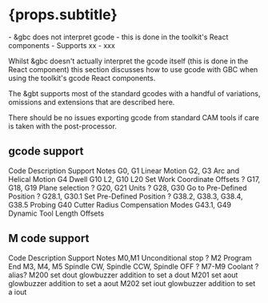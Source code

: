 

# {props.subtitle}

<Tldr>
    - &gbc does not interpret gcode - this is done in the toolkit's React components
    - Supports xx
    - xxx
</Tldr>

Whilst &gbc doesn't actually interpret the gcode itself (this is done in the React component) this section discusses how to use gcode with GBC when using the toolkit's gcode React components.

The &gbt supports most of the standard gcodes with a handful of variations, omissions and extensions that are described here.

There should be no issues exporting gcode from standard CAM tools if care is taken with the post-processor.

## gcode support

<BogStandardHeaderRow>
    <BogStandardCol span={5}>
        Code
    </BogStandardCol>
    <BogStandardCol span={8}>
        Description
    </BogStandardCol>
    <BogStandardCol span={2}>
        Support
    </BogStandardCol>
    <BogStandardCol span={9}>
        Notes
    </BogStandardCol>
</BogStandardHeaderRow>

<BogStandardRow>
    <BogStandardCol span={5}>
        G0, G1
    </BogStandardCol>
    <BogStandardCol span={8}>
        Linear Motion
    </BogStandardCol>
    <BogStandardCol span={2}>
        <CheckCircleOutlined/>
    </BogStandardCol>
    <BogStandardCol span={9}>
    </BogStandardCol>
</BogStandardRow>



<BogStandardRow>
    <BogStandardCol span={5}>
        G2, G3
    </BogStandardCol>
    <BogStandardCol span={8}>
        Arc and Helical Motion
    </BogStandardCol>
    <BogStandardCol span={2}>
        <CheckCircleOutlined/>
    </BogStandardCol>
    <BogStandardCol span={9}>
    </BogStandardCol>
</BogStandardRow>

<BogStandardRow>
    <BogStandardCol span={5}>
        G4
    </BogStandardCol>
    <BogStandardCol span={8}>
        Dwell
    </BogStandardCol>
    <BogStandardCol span={2}>
        <CheckCircleOutlined/>
    </BogStandardCol>
    <BogStandardCol span={9}>
    </BogStandardCol>
</BogStandardRow>

<BogStandardRow>
    <BogStandardCol span={5}>
        G10 L2, G10 L20
    </BogStandardCol>
    <BogStandardCol span={8}>
        Set Work Coordinate Offsets
    </BogStandardCol>
    <BogStandardCol span={2}>
        ?
    </BogStandardCol>
    <BogStandardCol span={9}>
    </BogStandardCol>
</BogStandardRow>


<BogStandardRow>
    <BogStandardCol span={5}>
        G17, G18, G19
    </BogStandardCol>
    <BogStandardCol span={8}>
        Plane selection
    </BogStandardCol>
    <BogStandardCol span={2}>
        ?
    </BogStandardCol>
    <BogStandardCol span={9}>
    </BogStandardCol>
</BogStandardRow>


<BogStandardRow>
    <BogStandardCol span={5}>
        G20, G21
    </BogStandardCol>
    <BogStandardCol span={8}>
        Units
    </BogStandardCol>
    <BogStandardCol span={2}>
        ?
    </BogStandardCol>
    <BogStandardCol span={9}>
    </BogStandardCol>
</BogStandardRow>

<BogStandardRow>
    <BogStandardCol span={5}>
        G28, G30
    </BogStandardCol>
    <BogStandardCol span={8}>
        Go to Pre-Defined Position
    </BogStandardCol>
    <BogStandardCol span={2}>
?
    </BogStandardCol>
    <BogStandardCol span={9}>
    </BogStandardCol>
</BogStandardRow>


<BogStandardRow>
    <BogStandardCol span={5}>
        G28.1, G30.1
    </BogStandardCol>
    <BogStandardCol span={8}>
        Set Pre-Defined Position
    </BogStandardCol>
    <BogStandardCol span={2}>
?
    </BogStandardCol>
    <BogStandardCol span={9}>
    </BogStandardCol>
</BogStandardRow>


<BogStandardRow>
    <BogStandardCol span={5}>
        G38.2, G38.3, G38.4, G38.5
    </BogStandardCol>
    <BogStandardCol span={8}>
        Probing
    </BogStandardCol>
    <BogStandardCol span={2}>
        <CloseCircleOutlined/>
    </BogStandardCol>
    <BogStandardCol span={9}>
    </BogStandardCol>
</BogStandardRow>


<BogStandardRow>
    <BogStandardCol span={5}>
        G40
    </BogStandardCol>
    <BogStandardCol span={8}>
        Cutter Radius Compensation Modes
    </BogStandardCol>
    <BogStandardCol span={2}>
        <CloseCircleOutlined/>
    </BogStandardCol>
    <BogStandardCol span={9}>
    </BogStandardCol>
</BogStandardRow>


<BogStandardRow>
    <BogStandardCol span={5}>
        G43.1, G49
    </BogStandardCol>
    <BogStandardCol span={8}>
        Dynamic Tool Length Offsets
    </BogStandardCol>
    <BogStandardCol span={2}>
        <CheckCircleOutlined/>
    </BogStandardCol>
    <BogStandardCol span={9}>
    </BogStandardCol>
</BogStandardRow>

## M code support


<BogStandardHeaderRow>
    <BogStandardCol span={5}>
        Code
    </BogStandardCol>
    <BogStandardCol span={8}>
        Description
    </BogStandardCol>
    <BogStandardCol span={2}>
        Support
    </BogStandardCol>
    <BogStandardCol span={9}>
        Notes
    </BogStandardCol>
</BogStandardHeaderRow>

<BogStandardRow>
    <BogStandardCol span={5}>
        M0,M1
    </BogStandardCol>
    <BogStandardCol span={8}>
        Unconditional stop
    </BogStandardCol>
    <BogStandardCol span={2}>
        ?
    </BogStandardCol>
    <BogStandardCol span={9}>
    </BogStandardCol>
</BogStandardRow>


<BogStandardRow>
    <BogStandardCol span={5}>
        M2
    </BogStandardCol>
    <BogStandardCol span={8}>
        Program End
    </BogStandardCol>
    <BogStandardCol span={2}>
        <CheckCircleOutlined/>
    </BogStandardCol>
    <BogStandardCol span={9}>
    </BogStandardCol>
</BogStandardRow>


<BogStandardRow>
    <BogStandardCol span={5}>
        M3, M4, M5
    </BogStandardCol>
    <BogStandardCol span={8}>
        Spindle CW, Spindle CCW, Spindle OFF
    </BogStandardCol>
    <BogStandardCol span={2}>
        ?
    </BogStandardCol>
    <BogStandardCol span={9}>
    </BogStandardCol>
</BogStandardRow>


<BogStandardRow>
    <BogStandardCol span={5}>
        M7-M9
    </BogStandardCol>
    <BogStandardCol span={8}>
        Coolant
    </BogStandardCol>
    <BogStandardCol span={2}>
        ?
    </BogStandardCol>
    <BogStandardCol span={9}>
        alias?
    </BogStandardCol>
</BogStandardRow>

<BogStandardRow>
    <BogStandardCol span={5}>
        M200
    </BogStandardCol>
    <BogStandardCol span={8}>
        set dout
    </BogStandardCol>
    <BogStandardCol span={2}>
        <CheckCircleOutlined/>
    </BogStandardCol>
    <BogStandardCol span={9}>
        glowbuzzer addition to set a dout
    </BogStandardCol>
</BogStandardRow>

<BogStandardRow>
    <BogStandardCol span={5}>
        M201
    </BogStandardCol>
    <BogStandardCol span={8}>
        set aout
    </BogStandardCol>
    <BogStandardCol span={2}>
        <CheckCircleOutlined/>
    </BogStandardCol>
    <BogStandardCol span={9}>
        glowbuzzer addition to set a aout
    </BogStandardCol>
</BogStandardRow>

<BogStandardRow>
    <BogStandardCol span={5}>
        M202
    </BogStandardCol>
    <BogStandardCol span={8}>
        set iout
    </BogStandardCol>
    <BogStandardCol span={2}>
        <CheckCircleOutlined/>
    </BogStandardCol>
    <BogStandardCol span={9}>
        glowbuzzer addition to set a iout
    </BogStandardCol>
</BogStandardRow>

